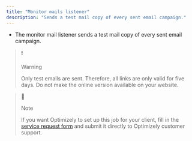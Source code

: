 ```yaml
---
title: "Monitor mails listener"
description: "Sends a test mail copy of every sent email campaign."
---
```


* The monitor mail listener sends a test mail copy of every sent email campaign.

> ❗️
> 
> Warning
> 
> Only test emails are sent. Therefore, all links are only valid for five days. Do not make the online version available on your website.

> 📘
> 
> Note
> 
> If you want Optimizely to set up this job for your client, fill in the [service request form](https://world.optimizely.com/service-request-forms/monitor-mails-form/) and submit it directly to Optimizely customer support.